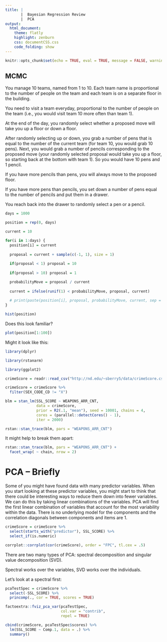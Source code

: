 ```yaml
---
title: |
       |  Bayesian Regression Review
       |  PCA
output:
  html_document:
    theme: flatly
    highlight: zenburn
    css: documentCSS.css
    code_folding: show
---
```


```r
knitr::opts_chunk$set(echo = TRUE, eval = TRUE, message = FALSE, warning = FALSE, error = FALSE, comment = "")

```

## MCMC

You manage 10 teams, named from 1 to 10. Each team name is proportional to the number of people on the team and each team is on a separate floor in the building. 

You need to visit a team everyday, proportional to the number of people on the team (i.e., you would visit team 10 more often than team 1). 

At the end of the day, you randomly select whether a proposed move will take you up a floor or down a floor. 

After randomly selecting up or down, you grab a number of pens that is equal to the number of the current team (for team 10, you would grab 10 pens). Next, you would grab a number of pencils corresponding to the proposed move (your randomly selected proposal would take you up a floor, so starting back at the bottom with team 1). So you would have 10 pens and 1 pencil. 

If you have more pencils than pens, you will always move to the proposed floor.

If you have more pens than pencils, you set down a number of pens equal to the number of pencils and put them in a drawer.

You reach back into the drawer to randomly select a pen or a pencil. 

```r
days = 1000

position = rep(0, days)

current = 10

for(i in 1:days) {
  position[i] = current
  
  proposal = current + sample(c(-1, 1), size = 1)
  
  if(proposal < 1) proposal = 10
  
  if(proposal > 10) proposal = 1

  probabilityMove = proposal / current
  
  current = ifelse(runif(1) < probabilityMove, proposal, current)
  
  # print(paste(position[i], proposal, probabilityMove, current, sep = " -> "))
}
```


```r
hist(position)
```

Does this look familiar?

```r
plot(position[1:100])
```


Might it look like this:


```r
library(dplyr)

library(rstanarm)

library(ggplot2)

crimeScore = readr::read_csv("http://nd.edu/~sberry5/data/crimeScore.csv")

crimeScore = crimeScore %>% 
  filter(SEX_CODE_CD != "X")

blm = stan_lm(SSL_SCORE ~ WEAPONS_ARR_CNT, 
              data = crimeScore, 
              prior = R2(.1, "mean"), seed = 10001, chains = 4,
              cores = (parallel::detectCores() - 1),
              iter = 2000)

rstan::stan_trace(blm, pars = "WEAPONS_ARR_CNT")
```


It might help to break them apart:

```r
rstan::stan_trace(blm, pars = "WEAPONS_ARR_CNT") +
  facet_wrap( ~ chain, nrow = 2)
```



# PCA -- Briefly

Some of you might have found data with many predictor variables. When you start looking at these predictor variables, you might start to think that there could be interesting ways to reduce them down into fewer variables. We can do this by taking linear combinations of the variables. PCA will find the first linear combination of variables that account for the most variability within the data. There is no underlying model for the components and the correlation diagonals between components and items are 1.



```r

crimeScore = crimeScore %>% 
  select(starts_with("predictor"), SSL_SCORE) %>% 
  select_if(is.numeric)

corrplot::corrplot(cor(crimeScore), order = "FPC", tl.cex = .5)

```

There are two many types of PCA: spectral decomposition and singular value decomposition (SVD).

Spectral works over the variables, SVD works over the individuals.

Let's look at a spectral first:

```r
pcaTestSpec = crimeScore %>% 
  select(-SSL_SCORE) %>% 
  princomp(., cor = TRUE, scores = TRUE)
```


```r
factoextra::fviz_pca_var(pcaTestSpec, 
                         col.var = "contrib", 
                         repel = TRUE)
```


```r
cbind(crimeScore, pcaTestSpec$scores) %>% 
  lm(SSL_SCORE ~ Comp.1, data = .) %>% 
  summary()
  
```

